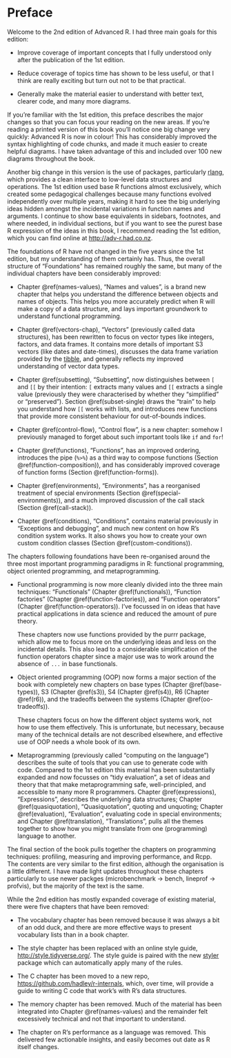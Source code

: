 # Preface {-}

Welcome to the 2nd edition of Advanced R. I had three main goals for this edition:

* Improve coverage of important concepts that I fully understood only after 
  the publication of the 1st edition.
  
* Reduce coverage of topics time has shown to be less useful, or that I think
  are really exciting but turn out not to be that practical.
  
* Generally make the material easier to understand with better text, clearer 
  code, and many more diagrams. 
  
If you're familiar with the 1st edition, this preface describes the major changes so that you can focus your reading on the new areas. If you're reading a printed version of this book you'll notice one big change very quickly: Advanced R is now in colour! This has considerably improved the syntax highlighting of code chunks, and made it much easier to create helpful diagrams. I have taken advantage of this and included over 100 new diagrams throughout the book.

Another big change in this version is the use of packages, particularly [rlang](http://rlang.r-lib.org), which provides a clean interface to low-level data structures and operations. The 1st edition used base R functions almost exclusively, which created some pedagogical challenges because many functions evolved independently over multiple years, making it hard to see the big underlying ideas hidden amongst the incidental variations in function names and arguments. I continue to show base equivalents in sidebars, footnotes, and where needed, in individual sections, but if you want to see the purest base R expression of the ideas in this book, I recommend reading the 1st edition, which you can find online at <http://adv-r.had.co.nz>.

The foundations of R have not changed in the five years since the 1st edition, but my understanding of them certainly has. Thus, the overall structure of "Foundations" has remained roughly the same, but many of the individual chapters have been considerably improved:

*   Chapter \@ref(names-values), "Names and values", is a brand new chapter 
    that helps you understand the difference between objects and names of 
    objects. This helps you more accurately predict when R will make a copy of 
    a data structure, and lays important groundwork to understand functional 
    programming.

*   Chapter \@ref(vectors-chap), "Vectors" (previously called data structures), 
    has been rewritten to focus on vector types like integers, factors, and 
    data frames. It contains more details of important S3 vectors (like dates 
    and date-times), discusses the data frame variation provided by the 
    [tibble](https://tibble.tidyverse.org), and generally reflects my improved
    understanding of vector data types.

*   Chapter \@ref(subsetting), "Subsetting", now distinguishes between `[` and
    `[[` by their intention: `[` extracts many values and `[[` extracts a 
    single value (previously they were characterised by whether they "simplified"
    or "preserved"). Section \@ref(subset-single) draws the "train" to help you
    understand how `[[` works with lists, and introduces new functions that 
    provide more consistent behaviour for out-of-bounds indices.

*   Chapter \@ref(control-flow), "Control flow", is a new chapter: somehow
    I previously managed to forget about such important tools like `if` and 
    `for`!

*   Chapter \@ref(functions), "Functions", has an improved ordering,
    introduces the pipe (`%>%`) as a third way to compose functions (Section 
    \@ref(function-composition)), and has considerably improved coverage of 
    function forms (Section \@ref(function-forms)).

*   Chapter \@ref(environments), "Environments", has a reorganised treatment of
    special environments (Section \@ref(special-environments)), and a much improved 
    discussion of the call stack (Section \@ref(call-stack)).

*   Chapter \@ref(conditions), "Conditions", contains material previously 
    in "Exceptions and debugging", and much new content on how R's condition
    system works. It also shows you how to create your own custom condition
    classes (Section \@ref(custom-conditions)).

The chapters following foundations have been re-organised around the three most important programming paradigms in R: functional programming, object oriented programming, and metaprogramming.

* Functional programming is now more cleanly divided into the three main 
  techniques: "Functionals" (Chapter \@ref(functionals)), "Function 
  factories" (Chapter \@ref(function-factories)), and "Function operators"
  (Chapter \@ref(function-operators)). I've focussed in on ideas that have
  practical applications in data science and reduced the amount of pure theory.
  
  These chapters now use functions provided by the purrr package, which allow 
  me to focus more on the underlying ideas and less on the incidental 
  details. This also lead to a considerable simplification of the function 
  operators chapter since a major use was to work around the absence of `...`
  in base functionals.
  
* Object oriented programming (OOP) now forms a major section of the book with 
  completely new chapters on base types (Chapter \@ref(base-types)), 
  S3 (Chapter \@ref(s3)), S4 (Chapter \@ref(s4)), R6 (Chapter \@ref(r6)), 
  and the tradeoffs between the systems (Chapter \@ref(oo-tradeoffs)).
  
  These chapters focus on how the different object systems work, 
  not how to use them effectively. This is unfortunate, but necessary, because
  many of the technical details are not described elsewhere, and effective use 
  of OOP needs a whole book of its own.
  
* Metaprogramming (previously called "computing on the language") describes the 
  suite of tools that you can use to generate code with code. Compared to the 
  1st edition this material has been substantially expanded and now focusses on
  "tidy evaluation", a set of ideas and theory that that make metaprogramming 
  safe, well-principled, and accessible to many more R programmers. 
  Chapter \@ref(expressions), "Expressions", describes the underlying data 
  structures; Chapter \@ref(quasiquotation), "Quasiquotation", quoting and 
  unquoting; Chapter \@ref(evaluation), "Evaluation", evaluating code in 
  special environments; and Chapter \@ref(translation), "Translations", pulls 
  all the themes together to show how you might translate from one 
  (programming) language to another.

The final section of the book pulls together the chapters on programming techniques: profiling, measuring and improving performance, and Rcpp. The contents are very similar to the first edition, although the organisation is a little different. I have made light updates throughout these chapters particularly to use newer packges (microbenchmark -> bench, lineprof -> profvis), but the majority of the text is the same.

While the 2nd edition has mostly expanded coverage of existing material, there were five chapters that have been removed:

* The vocabulary chapter has been removed because it was always a bit of an odd
  duck, and there are more effective ways to present vocabulary lists than in a
  book chapter.

* The style chapter has been replaced with an online style guide, 
  <http://style.tidyverse.org/>. The style guide is paired with the new
  [styler][styler] package which can automatically apply many of the rules.

* The C chapter has been moved to a new repo, 
  <https://github.com/hadley/r-internals>, which, over time, will provide
  a guide to writing C code that work's with R's data structures.

* The memory chapter has been removed. Much of the material has been integrated
  into Chapter \@ref(names-values) and the remainder felt excessively technical
  and not that important to understand.
  
* The chapter on R's performance as a language was removed. This delivered
  few actionable insights, and easily becomes out date as R itself changes.

[styler]: http://styler.r-lib.org/
